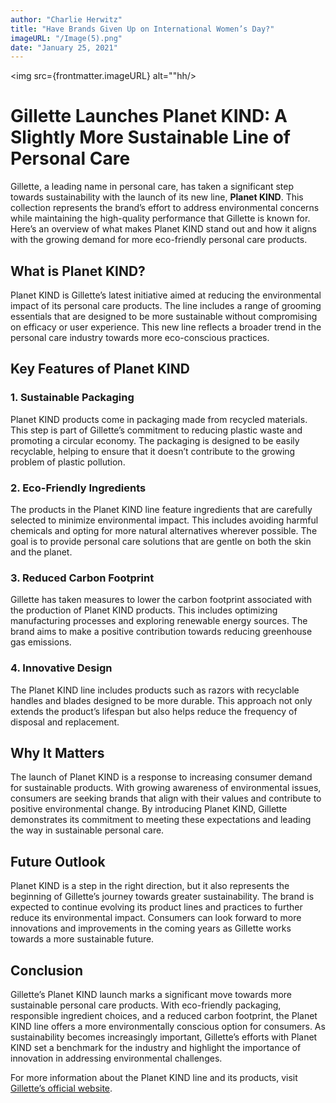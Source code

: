 ```yaml
---
author: "Charlie Herwitz"
title: "Have Brands Given Up on International Women’s Day?"
imageURL: "/Image(5).png"
date: "January 25, 2021"
---
```




<BlogLayout title="6 Designers on the Brands Empowering Women Today">

<img src={frontmatter.imageURL} alt=""hh/>

# Gillette Launches Planet KIND: A Slightly More Sustainable Line of Personal Care

Gillette, a leading name in personal care, has taken a significant step towards sustainability with the launch of its new line, **Planet KIND**. This collection represents the brand’s effort to address environmental concerns while maintaining the high-quality performance that Gillette is known for. Here’s an overview of what makes Planet KIND stand out and how it aligns with the growing demand for more eco-friendly personal care products.

## What is Planet KIND?

Planet KIND is Gillette’s latest initiative aimed at reducing the environmental impact of its personal care products. The line includes a range of grooming essentials that are designed to be more sustainable without compromising on efficacy or user experience. This new line reflects a broader trend in the personal care industry towards more eco-conscious practices.

## Key Features of Planet KIND

### 1. **Sustainable Packaging**

Planet KIND products come in packaging made from recycled materials. This step is part of Gillette’s commitment to reducing plastic waste and promoting a circular economy. The packaging is designed to be easily recyclable, helping to ensure that it doesn’t contribute to the growing problem of plastic pollution.

### 2. **Eco-Friendly Ingredients**

The products in the Planet KIND line feature ingredients that are carefully selected to minimize environmental impact. This includes avoiding harmful chemicals and opting for more natural alternatives wherever possible. The goal is to provide personal care solutions that are gentle on both the skin and the planet.

### 3. **Reduced Carbon Footprint**

Gillette has taken measures to lower the carbon footprint associated with the production of Planet KIND products. This includes optimizing manufacturing processes and exploring renewable energy sources. The brand aims to make a positive contribution towards reducing greenhouse gas emissions.

### 4. **Innovative Design**

The Planet KIND line includes products such as razors with recyclable handles and blades designed to be more durable. This approach not only extends the product’s lifespan but also helps reduce the frequency of disposal and replacement.

## Why It Matters

The launch of Planet KIND is a response to increasing consumer demand for sustainable products. With growing awareness of environmental issues, consumers are seeking brands that align with their values and contribute to positive environmental change. By introducing Planet KIND, Gillette demonstrates its commitment to meeting these expectations and leading the way in sustainable personal care.

## Future Outlook

Planet KIND is a step in the right direction, but it also represents the beginning of Gillette’s journey towards greater sustainability. The brand is expected to continue evolving its product lines and practices to further reduce its environmental impact. Consumers can look forward to more innovations and improvements in the coming years as Gillette works towards a more sustainable future.

## Conclusion

Gillette’s Planet KIND launch marks a significant move towards more sustainable personal care products. With eco-friendly packaging, responsible ingredient choices, and a reduced carbon footprint, the Planet KIND line offers a more environmentally conscious option for consumers. As sustainability becomes increasingly important, Gillette’s efforts with Planet KIND set a benchmark for the industry and highlight the importance of innovation in addressing environmental challenges.

For more information about the Planet KIND line and its products, visit [Gillette’s official website](https://www.gillette.com).
</BlogLayout>
